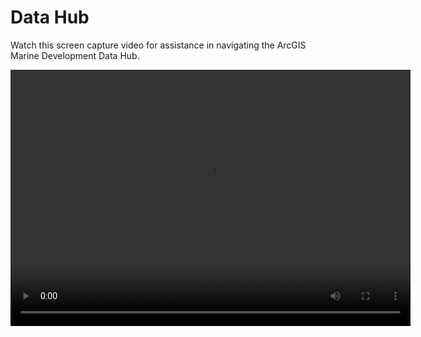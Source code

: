 # Data Hub

Watch this screen capture video for assistance in navigating the ArcGIS Marine Development Data Hub.

<video width="640" height="410" controls autoplay>
  <source src="https://github.com/jmhatch-NOAA/PEMAD-MDEB-Data_Dictionary/raw/main/bookdown/video/datahub_screencapture.w   ebm" type= "video/webm">
  Your browser does not support the video tag. 
  
</video>

